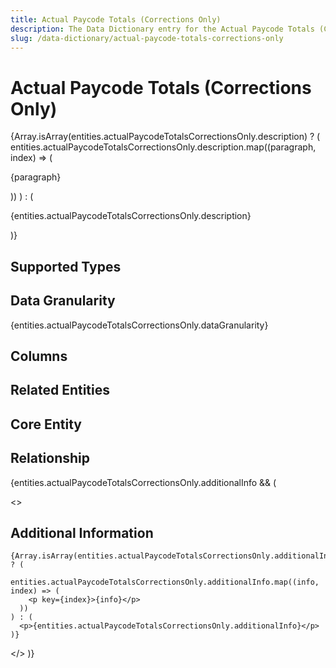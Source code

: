 ```yaml
---
title: Actual Paycode Totals (Corrections Only)
description: The Data Dictionary entry for the Actual Paycode Totals (Corrections Only) entity
slug: /data-dictionary/actual-paycode-totals-corrections-only
---
```



# Actual Paycode Totals (Corrections Only)

{Array.isArray(entities.actualPaycodeTotalsCorrectionsOnly.description) ? (
entities.actualPaycodeTotalsCorrectionsOnly.description.map((paragraph, index) => (

<p key={index}>{paragraph}</p>
)) ) : (<p>{entities.actualPaycodeTotalsCorrectionsOnly.description}</p>
)}

## Supported Types

<SupportedTypesTable
  supportedTypes={entities.actualPaycodeTotalsCorrectionsOnly.supportedTypes}
/>

## Data Granularity

{entities.actualPaycodeTotalsCorrectionsOnly.dataGranularity}

## Columns

<ColumnsTable columns={entities.actualPaycodeTotalsCorrectionsOnly.columns} />

## Related Entities

<RelatedEntitiesList
  relatedEntities={entities.actualPaycodeTotalsCorrectionsOnly.relatedEntities}
/>

## Core Entity

<CoreEntityTable
  coreEntities={entities.actualPaycodeTotalsCorrectionsOnly.coreEntity}
/>

## Relationship

<RelationshipTable
  relationship={entities.actualPaycodeTotalsCorrectionsOnly.relationship}
  simple={true}
/>

{entities.actualPaycodeTotalsCorrectionsOnly.additionalInfo && (

<> <h2>Additional Information</h2>

    {Array.isArray(entities.actualPaycodeTotalsCorrectionsOnly.additionalInfo) ? (
      entities.actualPaycodeTotalsCorrectionsOnly.additionalInfo.map((info, index) => (
        <p key={index}>{info}</p>
      ))
    ) : (
      <p>{entities.actualPaycodeTotalsCorrectionsOnly.additionalInfo}</p>
    )}

</>
)}
